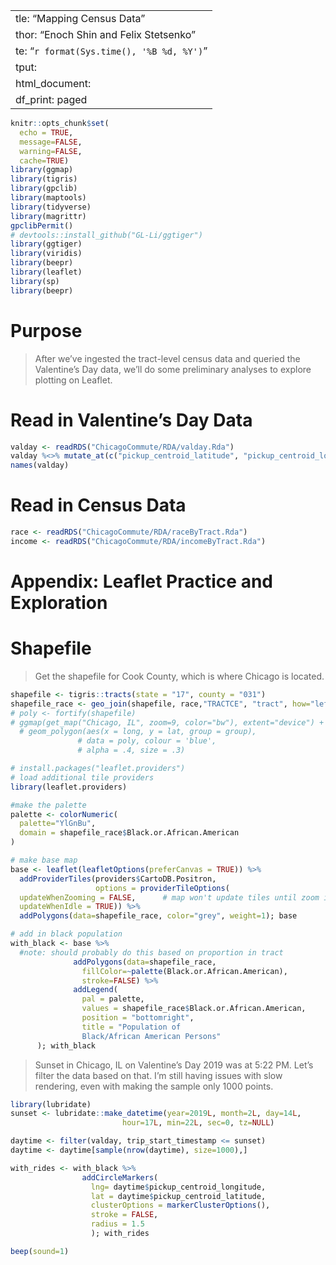   ---
title: "Mapping Census Data"
author: "Enoch Shin and Felix Stetsenko"
date: "`r format(Sys.time(), '%B %d, %Y')`"
output:
  html_document:
    df_print: paged
---

```r
knitr::opts_chunk$set(
  echo = TRUE,
  message=FALSE,
  warning=FALSE,
  cache=TRUE)
library(ggmap)
library(tigris)
library(gpclib)
library(maptools)
library(tidyverse)
library(magrittr)
gpclibPermit()
# devtools::install_github("GL-Li/ggtiger")
library(ggtiger)
library(viridis)
library(beepr)
library(leaflet)
library(sp)
library(beepr)
```

# Purpose

> After we've ingested the tract-level census data and queried the Valentine's Day data, we'll do some preliminary analyses to explore plotting on Leaflet.

# Read in Valentine's Day Data

```r
valday <- readRDS("ChicagoCommute/RDA/valday.Rda")
valday %<>% mutate_at(c("pickup_centroid_latitude", "pickup_centroid_longitude"), as.numeric)
names(valday)
```


# Read in Census Data

```r
race <- readRDS("ChicagoCommute/RDA/raceByTract.Rda")
income <- readRDS("ChicagoCommute/RDA/incomeByTract.Rda")
```

\newpage

# Appendix: Leaflet Practice and Exploration

# Shapefile

> Get the shapefile for Cook County, which is where Chicago is located.

```r
shapefile <- tigris::tracts(state = "17", county = "031")
shapefile_race <- geo_join(shapefile, race,"TRACTCE", "tract", how="left")
# poly <- fortify(shapefile)
# ggmap(get_map("Chicago, IL", zoom=9, color="bw"), extent="device") +
  # geom_polygon(aes(x = long, y = lat, group = group), 
               # data = poly, colour = 'blue',
               # alpha = .4, size = .3)
```



```r
# install.packages("leaflet.providers")
# load additional tile providers
library(leaflet.providers)

#make the palette
palette <- colorNumeric(
  palette="YlGnBu",
  domain = shapefile_race$Black.or.African.American
)

# make base map
base <- leaflet(leafletOptions(preferCanvas = TRUE)) %>%
  addProviderTiles(providers$CartoDB.Positron,
                   options = providerTileOptions(
  updateWhenZooming = FALSE,      # map won't update tiles until zoom is done
  updateWhenIdle = TRUE)) %>%
  addPolygons(data=shapefile_race, color="grey", weight=1); base

# add in black population
with_black <- base %>%
  #note: should probably do this based on proportion in tract
              addPolygons(data=shapefile_race,
                fillColor=~palette(Black.or.African.American), 
                stroke=FALSE) %>%
              addLegend(
                pal = palette,
                values = shapefile_race$Black.or.African.American,
                position = "bottomright",
                title = "Population of 
                Black/African American Persons"
      ); with_black

```

> Sunset in Chicago, IL on Valentine's Day 2019 was at 5:22 PM. Let's filter the data based on that. I'm still having issues with slow rendering, even with making the sample only 1000 points.

```r
library(lubridate)
sunset <- lubridate::make_datetime(year=2019L, month=2L, day=14L,
                         hour=17L, min=22L, sec=0, tz=NULL)

daytime <- filter(valday, trip_start_timestamp <= sunset)
daytime <- daytime[sample(nrow(daytime), size=1000),]

with_rides <- with_black %>%
                addCircleMarkers(
                  lng= daytime$pickup_centroid_longitude,
                  lat = daytime$pickup_centroid_latitude, 
                  clusterOptions = markerClusterOptions(),
                  stroke = FALSE,
                  radius = 1.5
                  ); with_rides
```

```r
beep(sound=1)
```

